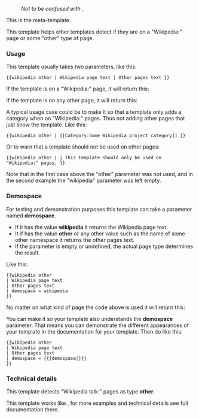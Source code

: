 <includeonly><!-- 在這裡加入模板的保護標識 --></includeonly><noinclude>{{Documentation subpage}}</noinclude>
<!-- 在本行下編輯模板說明 -->
{{缺乏中文说明}}
:''Not to be confused with {{tl|WikipediaOther}}.''
This is the {{tl|wikipedia other}} meta-template.

This template helps other templates detect if they are on a "Wikipedia:" page or some "other" type of page.

=== Usage ===

This template usually takes two parameters, like this:

<pre>
{{wikipedia other | Wikipedia page text | Other pages text }}
</pre>

If the template is on a "Wikipedia:" page, it will return this:

:{{wikipedia other | demospace=wikipedia | Wikipedia page text | Other pages text }}

If the template is on any other page, it will return this:

:{{wikipedia other | Wikipedia page text | Other pages text }}

A typical usage case could be to make it so that a template only adds a category when on "Wikipedia:" pages. Thus not adding other pages that just show the template. Like this:

<pre>
{{wikipedia other | [[Category:Some Wikipedia project category]] }}
</pre>

Or to warn that a template should not be used on other pages:

<pre>
{{wikipedia other | | This template should only be used on "Wikipedia:" pages. }}
</pre>

Note that in the first case above the "other" parameter was not used, and in the second example the "wikipedia" parameter was left empty.

=== Demospace ===

For testing and demonstration purposes this template can take a parameter named '''demospace'''. 

* If it has the value '''wikipedia''' it returns the Wikipedia page text.
* It if has the value '''other''' or any other value such as the name of some other namespace it returns the other pages text.
* If the parameter is empty or undefined, the actual page type determines the result.

Like this:

<pre>
{{wikipedia other 
| Wikipedia page text 
| Other pages text 
| demospace = wikipedia
}}
</pre>

No matter on what kind of page the code above is used it will return this:

:{{wikipedia other 
| Wikipedia page text 
| Other pages text 
| demospace = wikipedia
}}

You can make it so your template also understands the '''demospace''' parameter. That means you can demonstrate the different appearances of your template in the documentation for your template. Then do like this:

<pre>
{{wikipedia other 
| Wikipedia page text 
| Other pages text 
| demospace = {{{demospace|}}}
}}
</pre>

=== Technical details ===

This template detects "Wikipedia talk:" pages as type '''other'''.

This template works like {{tl|main talk other}}, for more examples and technical details see full documentation there. 


{{Namespace and pagename-detecting templates}}

<includeonly>{{sandbox other||
<!-- 本行下加入模板的分類，跨維基連結加入Wikidata（參見[[Wikipedia:Wikidata]]） -->
[[Category:命名空間操作模板]]
[[Category:維基計畫頁模板]]
}}</includeonly>